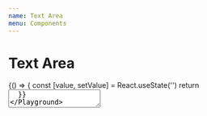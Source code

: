 ```yaml
---
name: Text Area
menu: Components
---
```



# Text Area

<Playground>
  {() => {
    const [value, setValue] = React.useState('')
    return <TextArea value={value} onChange={setValue} />
  }}
</Playground>

<Playground>
  <TextArea
    value={'Read only text area'}
    readonly
    resizing="lock"
    onChange={value => console.log(value)}
  />
</Playground>

# Props

<Props of={TextArea} />
